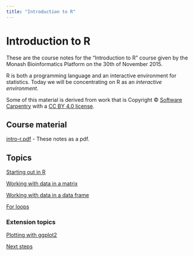 ```yaml
---
title: "Introduction to R"
---
```


# Introduction to R

These are the course notes for the "Introduction to R" course given by the Monash Bioinformatics Platform on the 30th of November 2015.

R is both a programming language and an interactive environment for statistics. Today we will be concentrating on R as an *interactive environment*.

Some of this material is derived from work that is Copyright © [Software Carpentry](http://software-carpentry.org/) with a [CC BY 4.0 license](https://creativecommons.org/licenses/by/4.0/).

## Course material

[intro-r.pdf](intro-r.pdf) - These notes as a pdf.

## Topics

[Starting out in R](start.html)

[Working with data in a matrix](matrices.html)

[Working with data in a data frame](data_frames.html)

[For loops](for_loops.html)

### Extension topics

[Plotting with ggplot2](ggplot.html)

[Next steps](next.html)
